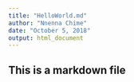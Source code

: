 ---
title: "HelloWorld.md"
author: "Nnenna Chime"
date: "October 5, 2018"
output: html_document
---
## This is a markdown file

